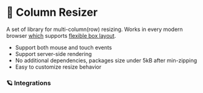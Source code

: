 
# 🐙 Column Resizer

A set of library for multi-column(row) resizing. Works in every modern browser [which](https://caniuse.com/#feat=flexbox) supports [flexible box layout](https://developer.mozilla.org/en-US/docs/Web/CSS/CSS_Flexible_Box_Layout).

- Support both mouse and touch events
- Support server-side rendering
- No additional dependencies, packages size under 5kB after min-zipping
- Easy to customize resize behavior

### 🪐 Integrations

<Cards>
  <Card title="Core (Pure Javascript)" href="/core/quick-start" />
  <Card title="React" href="/react/quick-start" />
</Cards>
